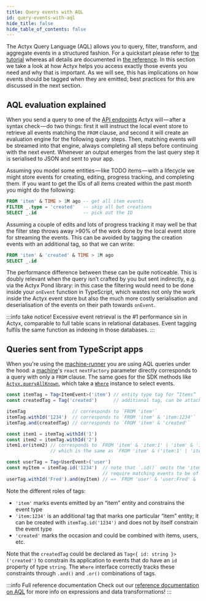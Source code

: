 ```yaml
---
title: Query events with AQL
id: query-events-with-aql
hide_title: false
hide_table_of_contents: false
---
```


The Actyx Query Language (AQL) allows you to query, filter, transform, and aggregate events in a structured fashion.
For a quickstart please refer to [the tutorial](../../tutorials/aql.mdx) whereas all details are documented in [the reference](../../reference/aql.mdx).
In this section we take a look at how Actyx helps you access exactly those events you need and why that is important.
As we will see, this has implications on how events should be tagged when they are emitted; best practices for this are discussed in the next section.

## AQL evaluation explained

When you send a query to one of the [API endpoints](../../reference/events-api.mdx) Actyx will — after a syntax check — do two things:
first it will instruct the local event store to retrieve all events matching the `FROM` clause, and second it will create an evaluation engine for the following query steps.
Then, matching events will be streamed into that engine, always completing all steps before continuing with the next event.
Whenever an output emerges from the last query step it is serialised to JSON and sent to your app.

Assuming you model some entities — like TODO items — with a lifecycle we might store events for creating, editing, progress tracking, and completing them.
If you want to get the IDs of all items created within the past month you might do the following:

```sql
FROM 'item' & TIME > 1M ago -- get all item events
FILTER _.type = 'created'   -- skip all but creations
SELECT _.id                 -- pick out the ID
```

Assuming a couple of edits and lots of progress tracking it may well be that the filter step throws away >90% of the work done by the local event store for streaming the events.
This can be avoided by tagging the creation events with an additional tag, so that we can write:

```sql
FROM 'item' & 'created' & TIME > 1M ago
SELECT _.id
```

The performance difference between these can be quite noticeable.
This is doubly relevant when the query isn’t crafted by you but sent indirectly, e.g. via the Actyx Pond library:
in this case the filtering would need to be done inside your `onEvent` function in TypeScript, which wastes not only the work inside the Actyx event store but also the much more costly serialisation and deserialisation of the events on their path towards `onEvent`.

:::info take notice!
Excessive event retrieval is the #1 performance sin in Actyx, comparable to full table scans in relational databases.
Event tagging fulfils the same function as indexing in those databases.
:::

## Queries sent from TypeScript apps

When you're using the [machine-runner](https://github.com/Actyx/machines/tree/master/machine-runner) you are using AQL queries under the hood:
a [machine](https://github.com/Actyx/machines/tree/master/machine-runner#declaring-the-machines)'s `react` `nextFactory` parameter directly corresponds to a query with only a `FROM` clause.
The same goes for the SDK methods like [`Actyx.queryAllKnown`](https://github.com/Actyx/Actyx/blob/master/js/sdk/src/event-fns.ts#L206), which take a [`Where`](https://github.com/Actyx/Actyx/blob/master/js/sdk/src/types/tags.ts#L53) instance to select events.

<!-- prettier-ignore -->
```ts
const itemTag = Tag<ItemEvent>('item') // entity type tag for “Items”
const createdTag = Tag('created')      // additional tag, can be attached elsewhere

itemTag                 // corresponds to `FROM 'item'`
itemTag.withId('1234')  // corresponds to `FROM 'item' & 'item:1234'`
itemTag.and(createdTag) // corresponds to `FROM 'item' & 'created'`

const item1 = itemTag.withId('1')
const item2 = itemTag.withId('2')
item1.or(item2) // corresponds to `FROM 'item' & 'item:1' | 'item' & 'item:2'`
                // which is the same as `FROM 'item' & ('item:1' | 'item:2')`

const userTag = Tag<UserEvent>('user')
const myItem = itemTag.id('1234')  // note that `.id()` omits the 'item' tag and doesn’t
                                   // require matching events to be of type `ItemEvent`
userTag.withId('Fred').and(myItem) // => `FROM 'user' & 'user:Fred' & 'item:1234'`
```

Note the different roles of tags:

- `'item'` marks events emitted by an “item” entity and constrains the event type
- `'item:1234'` is an additional tag that marks one particular “item” entity; it can be created with `itemTag.id('1234')` and does not by itself constrain the event type
- `'created'` marks the occasion and could be combined with items, users, etc.

Note that the `createdTag` could be declared as `Tag<{ id: string }>('created')` to constrain its application to events that do have an `id` property of type `string`.
The `Where` interface correctly tracks these constraints through `.and()` and `.or()` combinations of tags.

:::info Full reference documentation
Check out our [reference documentation on AQL](../../reference/aql.mdx) for more info on expressions and data transformations!
:::
